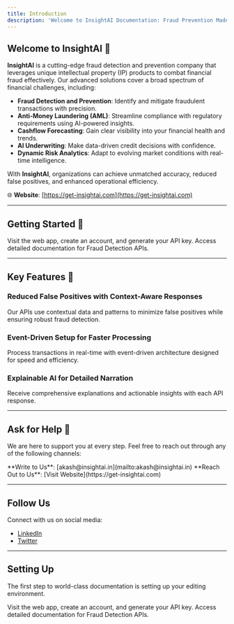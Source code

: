 ```yaml
---
title: Introduction
description: 'Welcome to InsightAI Documentation: Fraud Prevention Made Smarter'
---
```


## Welcome to InsightAI 🚀

**InsightAI** is a cutting-edge fraud detection and prevention company that leverages unique intellectual property (IP) products to combat financial fraud effectively. Our advanced solutions cover a broad spectrum of financial challenges, including:

- **Fraud Detection and Prevention**: Identify and mitigate fraudulent transactions with precision.
- **Anti-Money Laundering (AML)**: Streamline compliance with regulatory requirements using AI-powered insights.
- **Cashflow Forecasting**: Gain clear visibility into your financial health and trends.
- **AI Underwriting**: Make data-driven credit decisions with confidence.
- **Dynamic Risk Analytics**: Adapt to evolving market conditions with real-time intelligence.

With **InsightAI**, organizations can achieve unmatched accuracy, reduced false positives, and enhanced operational efficiency.

🌐 **Website**: [https://get-insightai.com](https://get-insightai.com)

---

## Getting Started 🚦

<CardGroup cols={2}>
  <Card
    title="Generate API Key"
    icon="key"
    href="https://app.insightai.in"
  >
    Visit the web app, create an account, and generate your API key.
  </Card>
  <Card
    title="Explore API Docs"
    icon="book"
    href="#"
  >
    Access detailed documentation for Fraud Detection APIs.
  </Card>
</CardGroup>

---

## Key Features 🌟

### **Reduced False Positives with Context-Aware Responses**
Our APIs use contextual data and patterns to minimize false positives while ensuring robust fraud detection.

### **Event-Driven Setup for Faster Processing**
Process transactions in real-time with event-driven architecture designed for speed and efficiency.

### **Explainable AI for Detailed Narration**
Receive comprehensive explanations and actionable insights with each API response.

---

## Ask for Help 🤝

We are here to support you at every step. Feel free to reach out through any of the following channels:

<CardGroup cols={2}>
  <Card
    title="Write to us"
    icon="outbox_tray"
    href="https://get-insightai.com"
  >
    **Write to Us**: [akash@insightai.in](mailto:akash@insightai.in)
  </Card>
  <Card
    title="Connect with us"
    icon="web"
    href="https://get-insightai.com"
  >
    **Reach Out to Us**: [Visit Website](https://get-insightai.com)
  </Card>
</CardGroup>

---

## Follow Us

Connect with us on social media:
- [LinkedIn](https://www.linkedin.com/company/insightai-technologies)
- [Twitter](https://twitter.com/getInsightAI)

---

## Setting Up

The first step to world-class documentation is setting up your editing environment.

<CardGroup cols={2}>
  <Card
    title="Generate API Key"
    icon="key"
    href="https://app.insightai.in"
  >
    Visit the web app, create an account, and generate your API key.
  </Card>
  <Card
    title="Explore API Docs"
    icon="book"
    href="#"
  >
    Access detailed documentation for Fraud Detection APIs.
  </Card>
</CardGroup>
